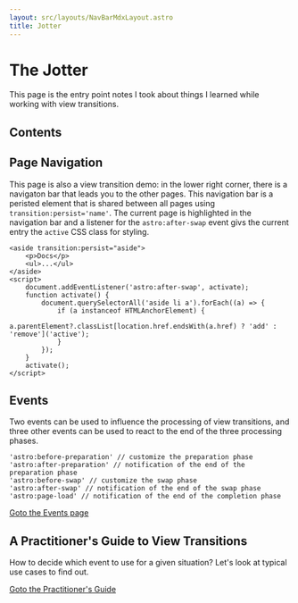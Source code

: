 ```yaml
---
layout: src/layouts/NavBarMdxLayout.astro
title: Jotter
---
```


# The Jotter

This page is the entry point notes I took about things I learned while working with view transitions.

## Contents

## Page Navigation

This page is also a view transition demo: in the lower right corner, there is a navigaton bar that leads you to the other pages. This navigation bar is a peristed element that is shared between all pages using `transition:persist='name'`. The current page is highlighted in the navigation bar and a listener for the `astro:after-swap` event givs the current entry the `active` CSS class for styling.

```astro
<aside transition:persist="aside">
	<p>Docs</p>
	<ul>...</ul>
</aside>
<script>
	document.addEventListener('astro:after-swap', activate);
	function activate() {
		document.querySelectorAll('aside li a').forEach((a) => {
			if (a instanceof HTMLAnchorElement) {
				a.parentElement?.classList[location.href.endsWith(a.href) ? 'add' : 'remove']('active');
			}
		});
	}
	activate();
</script>
```

## Events

Two events can be used to influence the processing of view transitions, and three other events can be used to react to the end of the three processing phases.

```
'astro:before-preparation' // customize the preparation phase
'astro:after-preparation' // notification of the end of the preparation phase
'astro:before-swap' // customize the swap phase
'astro:after-swap' // notification of the end of the swap phase
'astro:page-load' // notification of the end of the completion phase
```

[Goto the Events page](/docs/Events/)

## A Practitioner's Guide to View Transitions

How to decide which event to use for a given situation? Let's look at typical use cases to find out.

[Goto the Practitioner's Guide](/docs/Practical/)
